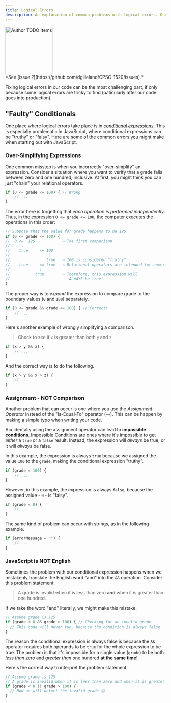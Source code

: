 ```yaml
---
title: Logical Errors
description: An exploration of common problems with logical errors. One such example includes "faulty" conditional expressions.
---
```



<Image src={todo} alt="Author TODO Items" class="float-end ml-3" width="150" />
<Aside title="Work-In-Progress (WIP)" type="caution">
*See [issue ?](https://github.com/dgilleland/CPSC-1520/issues).*
</Aside>

Fixing logical errors in our code can be the most challenging part, if only because some logical errors are tricky to find (paticularly after our code goes into production).

## "Faulty" Conditionals

One place where logical errors take place is in [*conditional expressions*](/CPSC-1520/reference/0020/#conditional-expressions). This is especially problematic in JavaScript, where conditional expressions can be "truthy" or "falsy". Here are some of the common errors you might make when starting out with JavaScript.


### Over-Simplifying Expressions

One common misstep is when you incorrectly "over-simplify" an expression. Consider a situation where you want to verify that a grade falls between zero and one hundred, inclusive. At first, you might think you can just "chain" your relational operators.

```js title="❌ Incorrect Operator Simplification"
if (0 <= grade <= 100) { // Wrong
    // ...
}
```

The error here is forgetting that *each operation is performed independently*. Thus, in the expression `0 <= grade <= 100`, the computer executes the operations in this order:

```js title="Why It Fails ⁉️"
// Suppose that the value for grade happens to be 125
if (0 <= grade <= 100) {
//  0 <=  125            ⇦ The first comparison
//     ⇩
//    true     <= 100
//                 ⇩
//                true   ⇦ 100 is considered "truthy"
//    true     <= true   ⇦ Relational operators are intended for numeric types ❌
//             ⇩
//           true        ⇦ Therefore, this expression will
//                          ALWAYS be true!
}
```

The proper way is to *expand* the expression to compare grade to the boundary values (`0` and `100`) separately.

```js title="✅ The Proper Way"
if (0 <= grade && grade <= 100) { // Correct!
    // ...
}
```

Here's another example of wrongly simplifying a comparison.

> Check to see if `x` is greater than both `y` and `z`

```js title="❌ Incorrectly Simplified"
if (x > y && z) {
    // ...
}
```

And the correct way is to do the following.

```js title="✅ Individual Comparisons"
if (x > y && x > z) {
    // ...
}
```


### Assignment - NOT Comparison

Another problem that can occur is one where you use the *Assignment Operator* instead of the "Is-Equal-To" operator (`==`). This can be happen by making a simple typo when writing your code.

Accidentally using the assignment operator can lead to **impossible conditions**. Impossible Conditions are ones where it's impossible to get *either* a `true` or a `false` result. Instead, the expression will *always* be true, or it will *always* be false.

In this example, the expression is always `true` because we assigned the value `100` to the `grade`, making the conditional expression "truthy".

```js title="❌ Always True"
if (grade = 100) {
    // ...
}
```

However, in this example, the expression is always `false`, because the assigned value - `0` - is "falsy".

```js title="❌ Always False"
if (grade = 0) {
    // ...
}
```

The same kind of problem can occur with strings, as in the following example.

```js title="❌ Always False"
if (errorMessage = "") {
    // ...
}
```


### JavaScript is NOT English

Sometimes the problem with our conditional expression happens when we mistakenly translate the English word "and" into the `&&` operation. Consider this problem statement.

> A grade is invalid when it is less than zero **and** when it is greater than one hundred.

If we take the word "and" literally, we might make this mistake.

```js "&&" title="❌ Always False"
// Assume grade is 125
if (grade < 0 && grade > 100) { // Checking for an invalid grade
  // This code will never run, because the condition is always false
}
```

The reason the conditional expression is always false is because the `&&` operator requires both operands to be `true` for the whole expression to be true. The problem is that it's impossible for a single value (`grade`) to be both *less than* zero and *greater than* one hundred **at the same time**!

Here's the correct way to interpret the problem statement.

```js "and" "||" title="✅ The Correct Translation to JavaScript"
// Assume grade is 125
// A grade is invalid when it is less than zero and when it is greater than one hundred.
if (grade < 0 || grade > 100) {
  // Now we will detect the invalid grade 😃
}
```
